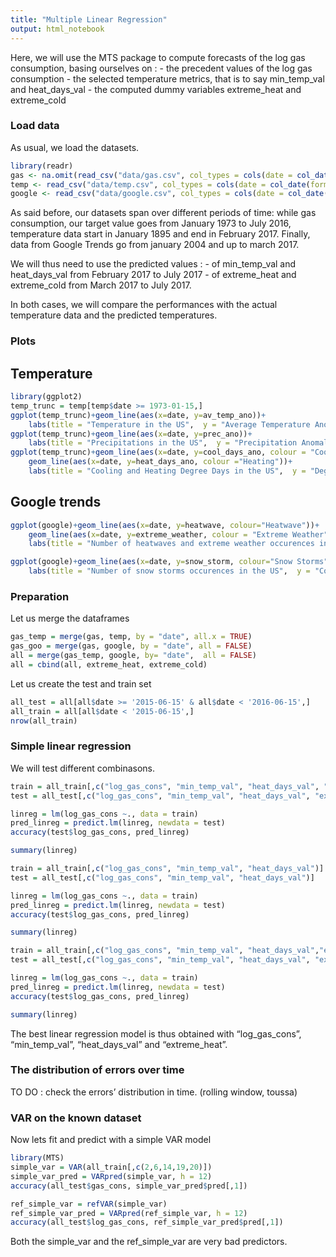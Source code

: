 ```yaml
---
title: "Multiple Linear Regression"
output: html_notebook
---
```


Here, we will use the MTS package to compute forecasts of the log gas consumption, basing ourselves on : 
- the precedent values of the log gas consumption 
- the selected temperature metrics, that is to say min_temp_val and heat_days_val
- the computed dummy variables extreme_heat and extreme_cold 

### Load data
As usual, we load the datasets. 

```r
library(readr)
gas <- na.omit(read_csv("data/gas.csv", col_types = cols(date = col_date(format = "%Y-%m-%d"))))
temp <- read_csv("data/temp.csv", col_types = cols(date = col_date(format = "%Y-%m-%d")))
google <- read_csv("data/google.csv", col_types = cols(date = col_date(format = "%Y-%m-%d")))
```

As said before, our datasets span over different periods of time: while gas consumption, our target value goes from January 1973 to July 2016, temperature data start in January 1895 and end in February 2017. Finally, data from Google Trends go from january 2004 and up to march 2017.

We will thus need to use the predicted values : 
- of min_temp_val and heat_days_val from February 2017 to July 2017
- of extreme_heat and extreme_cold from March 2017 to July 2017. 

In both cases, we will compare the performances with the actual temperature data and the predicted temperatures. 

### Plots

## Temperature
```r
library(ggplot2)
temp_trunc = temp[temp$date >= 1973-01-15,]
ggplot(temp_trunc)+geom_line(aes(x=date, y=av_temp_ano))+
    labs(title = "Temperature in the US",  y = "Average Temperature Anomaly (°Farenheit)")
ggplot(temp_trunc)+geom_line(aes(x=date, y=prec_ano))+
    labs(title = "Precipitations in the US",  y = "Precipitation Anomaly")
ggplot(temp_trunc)+geom_line(aes(x=date, y=cool_days_ano, colour = "Cooling"))+
    geom_line(aes(x=date, y=heat_days_ano, colour ="Heating"))+
    labs(title = "Cooling and Heating Degree Days in the US",  y = "Degree Days Anomaly")
```


## Google trends
```r
ggplot(google)+geom_line(aes(x=date, y=heatwave, colour="Heatwave"))+
    geom_line(aes(x=date, y=extreme_weather, colour = "Extreme Weather"))+
    labs(title = "Number of heatwaves and extreme weather occurences in the US",  y = "Count")
```
```r
ggplot(google)+geom_line(aes(x=date, y=snow_storm, colour="Snow Storms"))+
    labs(title = "Number of snow storms occurences in the US",  y = "Count")
```

### Preparation

Let us merge the dataframes
```r
gas_temp = merge(gas, temp, by = "date", all.x = TRUE)
gas_goo = merge(gas, google, by = "date", all = FALSE)
all = merge(gas_temp, google, by= "date",  all = FALSE)
all = cbind(all, extreme_heat, extreme_cold)
```

Let us create the test and train set
```r
all_test = all[all$date >= '2015-06-15' & all$date < '2016-06-15',]
all_train = all[all$date < '2015-06-15',]
nrow(all_train)
```

### Simple linear regression 

We will test different combinasons. 

```r
train = all_train[,c("log_gas_cons", "min_temp_val", "heat_days_val", "extreme_heat", "extreme_cold")]
test = all_test[,c("log_gas_cons", "min_temp_val", "heat_days_val", "extreme_heat", "extreme_cold")]

linreg = lm(log_gas_cons ~., data = train)
pred_linreg = predict.lm(linreg, newdata = test)
accuracy(test$log_gas_cons, pred_linreg)

summary(linreg)
```
```r
train = all_train[,c("log_gas_cons", "min_temp_val", "heat_days_val")]
test = all_test[,c("log_gas_cons", "min_temp_val", "heat_days_val")]

linreg = lm(log_gas_cons ~., data = train)
pred_linreg = predict.lm(linreg, newdata = test)
accuracy(test$log_gas_cons, pred_linreg)

summary(linreg)
```
```r
train = all_train[,c("log_gas_cons", "min_temp_val", "heat_days_val","extreme_heat")]
test = all_test[,c("log_gas_cons", "min_temp_val", "heat_days_val", "extreme_heat")]

linreg = lm(log_gas_cons ~., data = train)
pred_linreg = predict.lm(linreg, newdata = test)
accuracy(test$log_gas_cons, pred_linreg)

summary(linreg)
```

The best linear regression model is thus obtained with "log_gas_cons", "min_temp_val", "heat_days_val" and "extreme_heat". 

### The distribution of errors over time
TO DO : check the errors' distribution in time. (rolling window, toussa)

###  VAR on the known dataset 
Now lets fit and predict with a simple VAR model
```r
library(MTS)
simple_var = VAR(all_train[,c(2,6,14,19,20)])
simple_var_pred = VARpred(simple_var, h = 12)
accuracy(all_test$gas_cons, simple_var_pred$pred[,1])

ref_simple_var = refVAR(simple_var)
ref_simple_var_pred = VARpred(ref_simple_var, h = 12)
accuracy(all_test$log_gas_cons, ref_simple_var_pred$pred[,1])
```

Both the simple_var and the ref_simple_var are very bad predictors. 


